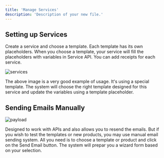 ```yaml
---
title: 'Manage Services'
description: 'Description of your new file.'
---
```


## Setting up Services
Create a service and choose a template. Each template has its own placeholders. When you choose a template, your service will fill the placeholders with variables in Service API. You can add receipts for each service.


![services](/images/create-service.png)

The above image is a very good example of usage. It's using a special template. The system will choose the right template designed for this service and update the variables using a template placeholder.


## Sending Emails Manually


![payload](/images/payload.png)

Designed to work with APIs and also allows you to resend the emails. But if you wish to test the templates or new products, you may use manual email sending system. All you need is to choose a template or product and click on the Send Email button. The system will prepar you a wizard form based on your selection.


